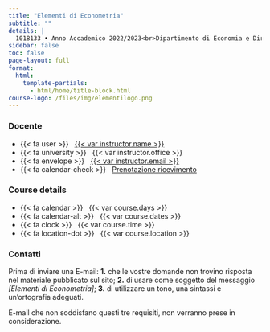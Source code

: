 ```yaml
---
title: "Elementi di Econometria"
subtitle: ""
details: |
  1018133 • Anno Accademico 2022/2023<br>Dipartimento di Economia e Diretto<br>Laurea triennale in Economia e Finanza<br>Sapienza, Sapienza, Università di Roma
sidebar: false
toc: false
page-layout: full
format:
  html:
    template-partials:
      - html/home/title-block.html
course-logo: /files/img/elementilogo.png
---
```



::: {.home}

::: {.grid .course-details}

::: {.g-col-12 .g-col-sm-6 .g-col-md-4}
### Docente

- {{< fa user >}} &nbsp; [{{< var instructor.name >}}]({{< var instructor.url >}})
- {{< fa university >}} &nbsp; {{< var instructor.office >}}
- {{< fa envelope >}} &nbsp; <a href="mailto:{{< var instructor.email >}}">{{< var instructor.email >}}</a>
- {{< fa calendar-check >}} &nbsp; [Prenotazione ricevimento]({{< var instructor.appointment_url >}})
:::

::: {.g-col-12 .g-col-sm-6 .g-col-md-4}
### Course details

- {{< fa calendar >}} &nbsp; {{< var course.days >}}
- {{< fa calendar-alt >}} &nbsp; {{< var course.dates >}}
- {{< fa clock >}} &nbsp; {{< var course.time >}}
- {{< fa location-dot >}} &nbsp; {{< var course.location >}}

:::

::: {.g-col-12 .g-col-md-4 .contact-policy}
### Contatti
Prima di inviare una E-mail: **1.** che le vostre domande non trovino risposta nel materiale pubblicato sul sito; **2.** di usare come soggetto del messaggio _[Elementi di Econometria]_; **3.** di utilizzare un tono, una sintassi e un'ortografia adeguati.

E-mail che non soddisfano questi tre requisiti, non verranno prese in considerazione.
:::

:::


:::
